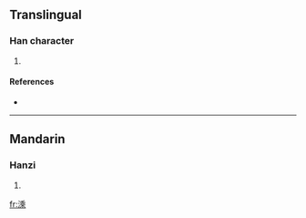 ==Translingual==

===Han character===
{{Han char|rn=85|rad=水|as=10|sn=13|four=3219<sub>1</sub>|canj=水竹木心 (EHDP)}}

# {{defn|Han|sort=水10}}

====References====
* {{Han ref|kx=0639.250|dkj=17935|dj=1046.160|hdz=31699.120|uh=6E97|ud=28311|bh=DE68|bd=56936}}

----

==Mandarin==

===Hanzi===
{{cmn-hanzi|pin=[[shéng]] ([[sheng2]])|wg=sheng<sup>2</sup>}}

# {{defn|Mandarin}}

[[fr:溗]]